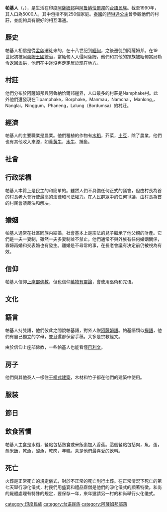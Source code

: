{{unreferenced|time=2013-11-24T01:55:58+00:00}}
'''帕基人'''（{{lang-en|Tai Phake}}，{{lang-th|ชาวไทพ่าเก}}），是生活在印度[[阿薩姆邦|阿薩姆邦]]與[[阿鲁納恰爾邦|阿鲁納恰爾邦]]的[[台語民族|台語民族]]。截至1990年，其人口為5000人，其中包括不到250個家庭。[[泰國|泰國]]的[[詩琳通公主|詩琳通公主]]曾參觀他們的村莊，並能夠具有很好的相互溝通。

==歷史==
帕基人相信是從[[孟卯|孟卯]]遷徙來的，在十八世纪到[[緬甸|緬甸]]，之後遷徙到阿薩姆邦。在19世紀初被[[阿豪姆王國|阿豪姆王國]]統治，當緬甸人入侵阿薩姆，他們和其他的撣族被緬甸當局勒令返回[[孟拱|孟拱]]，他們在中途没再走定居於现在地方。

==村莊==
他們分布於阿薩姆邦與阿鲁納恰爾邦邊界，人口最多的村莊是Namphake村。此外他們還發現在Tipamphake，Borphake，Manmau，Namchai，Manlong,，Nanglai，Ninggum，Phaneng，Lalung（Bordumsa）的村莊。

==經濟==
帕基人的主要職業是農業。他們種植的作物有[[水稻|水稻]]，芥菜，[[马铃薯|土豆]]，除了農業，他們也有其他收入來源，如養[[黄牛|黄牛]]，[[水牛|水牛]]、捕鱼。

==社會==

==行政架構==
帕基人本質上是民主的和簡單的。雖然人們不具備任何正式的議會，但由村長為首的村長老大​​會行使最高的法律和司法權力。在人民群眾中的任何爭議，由村長為首的村民會議裁決和解决。

==婚姻==
帕基人通常在社區同族内結婚，社會基本上是宗法的兒子繼承了他父親的財產。它們是一夫一妻制，雖然一夫多妻制並不禁止。他們通常不與外族有任何婚姻關係，寡婦再婚和交表婚也有發生。離婚是不尋常的事，在長老會議有决定前仍被視為有效。

==信仰==
帕基人信仰[[上座部佛教|上座部佛教]]，但也信仰[[萬物有靈論|萬物有靈論]]，會使用巫術和咒语。

==文化==

==語言==
帕基人持雙語，他們彼此之間說帕基語，對外人説[[阿薩姆語|阿薩姆語]]。帕基語類似[[撣語|撣語]]，他們有自己獨立的字母，並且還都保留手稿。大多​​是宗教經文。

由於信仰上座部佛教，一些帕基人也能看懂[[巴利文|巴利文]]。

==房子==
他們與其他泰人一樣住[[干欄式建築|干欄式建築]]，木材和竹子都在他們的建築中使用。

==服装==

==節日==

==飲食習慣==
帕基人主食是水稻，餐點包括熟食或米飯裹加入香蕉。​​這個餐點包括肉，魚，蛋，蒸米飯，乾魚，酸魚，乾肉，年糕。茶是他們最喜愛的飲料。

==死亡==
火葬是正常死亡的規定儀式，對於不正常的死亡則行土葬。在正常情況下死亡的第七天舉行淨化儀式，村民們用盛宴和禮品齋僧是他們的淨化儀式的顯著特徵。和尚的屍體處理有特殊的規定，要保存一年，來年邀請另一村的和尚舉行火化儀式。

[[category:印度民族|category:印度民族]]
[[category:台语民族|category:台语民族]]
[[category:阿薩姆邦部落|category:阿薩姆邦部落]]